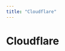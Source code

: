 ```yaml
---
title: "Cloudflare"
---
```

<!-- WARNING: This file is auto-generated by generate_tool_docs.py. Do not edit manually. -->


# Cloudflare
